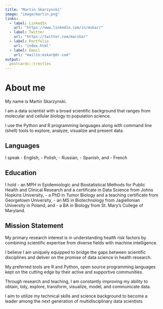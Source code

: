 ```yaml
---
title: "Martin Skarzynski"
image: "image/martin.png"
links:
  - label: LinkedIn
    url: "https://www.linkedin.com/in/mskar/"
  - label: Twitter
    url: "https://twitter.com/marskar"
  - label: Portfolio
    url: "index.html"
  - label: Email
    url: "mailto:mskar@dr.com"
output:
  postcards::trestles
---
```


# About me

My name is Martin Skarzynski.

I am a data scientist with a broad scientific background that ranges from molecular and cellular biology to population science.

I use the Python and R programming languages along with command line (shell) tools to explore, analyze, visualize and present data.

## Languages

I speak
- English,
- Polish,
- Russian,
- Spanish, and
- French

## Education

I hold
- an MPH in Epidemiologic and Biostatistical Methods for Public Health and Clinical Research and a certificate in Data Science from Johns Hopkins University,
- a PhD in Tumor Biology and a teaching certificate from Georgetown University,
- an MS in Biotechnology from Jagiellonian University in Poland, and
- a BA in Biology from St. Mary’s College of Maryland.

## Mission Statement

My primary research interest is in understanding health risk factors by combining scientific expertise from diverse fields with machine intelligence.

I believe I am uniquely equipped to bridge the gaps between scientific disciplines and deliver on the promise of data science in health research.

My preferred tools are R and Python, open source programming languages kept on the cutting edge by their active and supportive communities.

Through research and teaching, I am constantly improving my ability to obtain, tidy, explore, transform, visualize, model, and communicate data.

I aim to utilize my technical skills and science background to become a leader among the next generation of multidisciplinary data scientists

